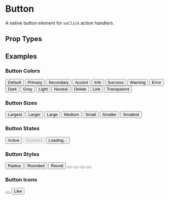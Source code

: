 
# Button

A native button element for `onClick` action handlers.

## Prop Types

<PropsTable component={Button} />

## Examples

### Button Colors

<CodeExample desc='Theme Palette'>
  <Row className='gap spread wrap'>
    <Button>Default</Button>
    <Button className='btn-primary'>Primary</Button>
    <Button className='btn-secondary'>Secondary</Button>
    <Button className='btn-accent'>Accent</Button>
  </Row>
</CodeExample>

<CodeExample desc='Callout'>
  <Row className='gap spread wrap'>
    <Button className='btn-info'>Info</Button>
    <Button className='btn-success'>Success</Button>
    <Button className='btn-warning'>Warning</Button>
    <Button className='btn-error'>Error</Button>
  </Row>
</CodeExample>

<CodeExample desc='Shades'>
  <Row className='gap spread wrap'>
    <Button className='btn-dark'>Dark</Button>
    <Button className='btn-grey'>Grey</Button>
    <Button className='btn-light'>Light</Button>
    <Button className='btn-neutral'>Neutral</Button>
  </Row>
</CodeExample>

<CodeExample desc='Others'>
  <Row className='gap spread wrap'>
    <Button className='btn-delete'>Delete</Button>
    <Button className='btn-link'>Link</Button>
    <Button className='btn-transparent'>Transparent</Button>
  </Row>
</CodeExample>

### Button Sizes

<CodeExample desc='Sizes'>
  <View className='gap'>
    <Button className='btn-largest'>Largest</Button>
    <Button className='btn-larger'>Larger</Button>
    <Button className='btn-large'>Large</Button>
    <Button>Medium</Button>
    <Button className='btn-small'>Small</Button>
    <Button className='btn-smaller'>Smaller</Button>
    <Button className='btn-smallest'>Smallest</Button>
  </View>
</CodeExample>

### Button States

<CodeExample desc='Active button'>
  <Button active>Active</Button>
</CodeExample>

<CodeExample desc='Disabled button'>
  <Button disabled>Disabled</Button>
</CodeExample>

<CodeExample desc='Loading state'>
  <Button loading>Loading...</Button>
</CodeExample>

### Button Styles

<CodeExample desc='Theme style border radius'>
  <Button className='radius'>Radius</Button>
</CodeExample>

<CodeExample desc='Rounded (Tailwind CSS style)'>
  <Button className='rounded'>Rounded</Button>
</CodeExample>

<CodeExample desc='Round (circular - 50% border radius)'>
  <Button className='round'>Round</Button>
</CodeExample>

<CodeExample desc='Circle - maintained aspect ratio of 1:1'>
  <Button className='circle'>
    <Icon name='heart' />
  </Button>
  <Spacer />
  <Button className='circle'>
    <Icon name='heart' />
    <Icon name='heart' />
  </Button>
</CodeExample>

<CodeExample desc='Square - maintained aspect ratio of 1:1'>
  <Button className='square'>
    <Icon name='heart' />
  </Button>
  <Spacer />
  <Button className='square'>
    <Icon name='heart' />
    <Icon name='heart' />
  </Button>
</CodeExample>

### Button Icons

<CodeExample>
  <Button>
    <Icon name='heart' />
  </Button>
</CodeExample>

<CodeExample desc='Icon with Text'>
  <Button className='gap-smaller'>
    <Icon name='heart' />
    <Text>Like</Text>
  </Button>
</CodeExample>
